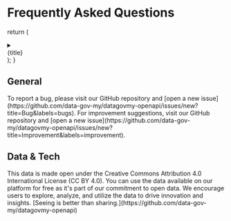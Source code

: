 # Frequently Asked Questions

  return (
    <details>
      <summary>
        <div>{title}</div>
      </summary>
      <div>{children}</div>
    </details>
  );
}

## General

<FAQBox title="How can I notify the team of a bug on OpenAPI?">
  To report a bug, please visit our GitHub repository and [open a new
  issue](https://github.com/data-gov-my/datagovmy-openapi/issues/new?title=Bug&labels=bugs).
</FAQBox>
<FAQBox title="How can I suggest improvements for the site?">
  For improvement suggestions, visit our GitHub repository and [open a new
  issue](https://github.com/data-gov-my/datagovmy-openapi/issues/new?title=Improvement&labels=improvement).
</FAQBox>

## Data & Tech

<FAQBox title="Can I really use all the data here for free?">
  This data is made open under the Creative Commons Attribution 4.0 International License (CC BY
  4.0). You can use the data available on our platform for free as it's part of our commitment to
  open data. We encourage users to explore, analyze, and utilize the data to drive innovation and
  insights.
</FAQBox>
<FAQBox title="Could you share how this site was built?">
  [Seeing is better than sharing.](https://github.com/data-gov-my/datagovmy-openapi)
</FAQBox>
